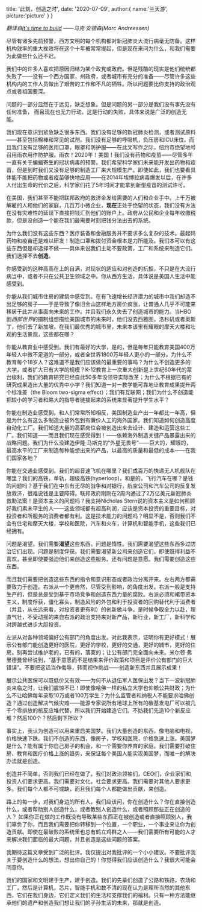   title: '此刻，创造之时',
  date: '2020-07-09',
  author:{
    name:'兰天游',
    picture:'picture'
  }
}


<Post title='此刻，创造之时' date='2020-07-09' author={meta.author} coverImage='https://images.unsplash.com/photo-1486406146926-c627a92ad1ab'>

*翻译自[It's time to build](https://a16z.com/2020/04/18/its-time-to-build/) ——马克·安德森(Marc Andreessen)*

尽管有诸多先前预警，西方文明的每个机构都对新冠肺炎大流行病毫无防备。这样机构效率的重大挫败将在这个十年被常常提起，但是现在来问为什么，和我们需要为此做些什么还不迟。

我们中的许多人喜欢把原因归结为某个政党或政府。但是残酷的现实是他们统统都失败了——没有一个西方国家，州政府，或者城市有充分的准备——尽管许多这些机构内的工作人员做出了艰苦的工作和不凡的牺牲。所以问题要比你支持的政治观点或者祖国要深。

问题的一部分显然在于远见，缺乏想象。但是问题的另一部分是我们没有事先没有任何准备， 而且现在也无力行动。这是行动的失败，具体来说是广泛的创造无能。

我们现在意识到紧急缺乏很多东西。我们没有足够的新冠肺炎检测，或者测试原料——甚至包括棉棒和常见的试剂。我们没有足够的呼吸机，负压房和ICU床位。而且我们没有足够的医用口罩，眼罩和防护服——在此文写作之际，纽约市绝望地号召用雨衣用作防护服。雨衣！2020年！美国！我们没有药物和疫苗——尽管多年一直有关于蝙蝠寄生的冠状病毒的预警。我们希望科学家们未来能开发出药物和疫苗，但是到时我们又没有足够的制造工厂来大规模生产。即使如此，我们也要看具体能不能把药物或者疫苗够快地应用——在2014年埃博拉病毒爆发以后，在许多人付出生命的代价之后，科学家们花了5年时间才能拿到新型疫苗的测试许可。

在美国，我们甚至不能把联邦政府的救济金发给需要的人们和企业手中。上千万被解雇的人和他们的家庭，几百万小微企业，**现在**正处于绝望的状态，我们没有方法在没有灾难性的延误下直接把钱汇到他们的账户上。政府从公民和企业每年收缴税款，但是没创造一个能在我们最需要时刻把钱分法出去的系统。

为什么我们没有这些东西？医疗装备和金融服务并不要求多么复杂的技术。最起码药物和疫苗还是难以研发！制造口罩和拨付资金根本是力所能及。我们本可以有这些东西但是却选择不做——具体来说我们主动不要政策，工厂和系统来制造它们。我们选择不去**创造**。

你感受到的这种高高在上的自满，对现状的适应和对创造的抗拒，不只是在大流行病当中，或者不只在公共卫生领域之中。你从西方生活，具体说是美国人生活中能感受到。

你能从我们城市住房的建筑中感受到。在有飞速增长经济潜力的城市中我们却造不出足够的房子——于是导致了像旧金山这样地方房价疯涨，让普通人几乎不可能来移居于此并从事面向未来的工作。并且我们永久失去了创造城市的能力。当HBO剧*西部世界*的摄制组想描绘美国城市的未来时，他们没去西雅图，洛杉矶或者奥斯丁，他们去了新加坡。在我们最优秀的城市里，未来本该里有耀眼的摩天大楼和壮观的生活景观，这些都在哪？

你能从教育业中感受到。我们有最好的大学，是的，但是每年只能教育美国400万年轻人中微不足道的一部分，或者全世界1800万年轻人更小的一部分。为什么不教育每个18岁人？这难道不是我们应该做的最重要的事吗？为什么不创造更多的大学，或者扩大已有大学的规模？K-12教育上一次重大创新是上世纪60年代的蒙台梭利，我们的教育研究已经自此50多年没领导实际改革；为什么不根据已有的研究成果造出大量的优秀中小学？我们知道一对一教学能可靠地让教育成果提升两个标准差（the Bloom two-sigma effect）；我们有互联网；我们为什么不创造能把较小的学习者和略大的指导者链接起来的系统来显著提升学生水平？

你能在制造业感受到。和人们常常所知相反，美国制造业产出一年都比一年高，但是为什么有这么多制造业被外包到有廉价人工的海外国家。我们知道如何创造高度自动化工厂。我们知道大量的高薪岗位会被创造出来去设计、建造和运营这些工厂。我们知道——而且我们现在感受得到！——依赖海外制造关键产品暴露出来的战略问题。我们为什么没建造伊隆·马斯克的“外星无畏号”——巨大的，耀眼的，最高水平的工厂来制造每种能想出来的产品，以最高的质量和最低的成本——在我们国家各地？

你能在交通业感受到。我们的超音速飞机在哪里？我们成百万的快递无人机舰队在哪里？我们的高铁，单轨，超级高铁(hyperloop)，和是的，飞行汽车在哪？是钱的问题吗？基于我们在中东有无尽的战争和对银行，航空公司和汽车公司的反复发放救济，很难说钱是主要障碍。联邦政府刚刚在2周内通过了2万亿美元新冠肺炎救助法案！是资本主义的问题吗？我支持Nicholas Stern说的资本主义是如何照顾好我们素未平生的人——这些领域都有超高利润，应该是资本投资的重要目标，对投资者和所服务的消费者都有利。这是技术能力的问题吗？明显不是，否则我们不会有住宅和摩天大楼，学校和医院，汽车和火车，计算机和智能手机，这些我们已经拥有。

问题是渴望。我们需要**渴望**这些东西。问题是惰性。我们需要渴望这些东西多过防治它们出现。问题是制度俘获。我们需要渴望新公司来创造它们，即使既得利益不喜欢，甚至即使要强迫他们来创造这些服务。还有问题是意愿。我们需要创造这些东西。

而且我们需要把创造这些东西的指令和意识形态或者政治分离开来。左右两方都需要致力于创造。右派从一个更自然，尽管受到影响，的角度出发。右派一般是支持生产的，但是总是受到基于市场竞争和创造东西力量的腐败。右派必须和裙带资本主义，制度俘获，僵化寡头，制造风险的外包和利于投资者的回购替代利于消费者（并且，从长远来看，对投资者更有利）的创新做斗争。是时候争取全力以赴，理直气壮，不受动摇的来自右派的政治支持来对新产品，新行业，新工厂，新科学和对跨越式进步大胆投资。

左派从对各种领域偏好公有部门的角度出发。对此我表示，证明你有更好模式！展示公有部门能创造更好的医院，更好的学校，更好的交通，更好的城市，更好的住房。别再尝试维护老的，已有的，落寞的；让公有部门完全面向未来。米尔顿·弗里德曼曾经说到，“基于意愿而不是结果来评价政策和项目是评价公有部门的巨大错误”。不要把这话当作侮辱，转而视作挑战——创造新东西并且展示成果！

展示公共医保可以既低价又有效——为何不从退伍军人医保出发？当下一波新冠肺炎来临之时，让我们震惊不已！即使像哈佛一样的私立大学也仰赖公共财政；为什么不让哈佛每年录取10万或者100万学生？为什么监管者和纳税人不能要求哈佛创造？通过创造解决气候灾难——能源专家说所有地球上所有的碳基发电厂可以被几千个零排放的核反应堆代替，所以我们开始建造它们。不妨我们先造10个新反应堆？然后100个？然后剩下所以？

事实上，我认为创造可以用来重启美国梦。我们大量创造的东西，像电脑和电视，价格快速下跌。我们不创造的东西，像房子，学校和医院，价格急速上涨。美国梦是什么？能有属于你自己房子的机会，和一个需要你养育的家庭。我们需要打破住房、教育和医疗价格上涨的趋势，来保证每个美国人能实现美国梦，而唯一的解决办法就是创造。

创造并不简单，否则我们已经在做了。我们对政治领袖们，CEO们，企业家们和投资人们要求更高。我们需要对文化，社会要求更高。我们需要对其他人要求更多。我们每个人都不可或缺，而且我们每个人都能做出贡献，来创造。

路上的每一步，对我们身边的所有人，我们应该问，你在创造什么？你在直接创造什么，或者帮助别人创造什么，或者教别人创造什么，或者照顾那些正在创造的人？ 如果你正在做的工作既没有导致某些东西正在被创造或者直接照顾别人，我们辜负了你，而且我们需要把你转移到一个位置，一个职业，一个事业来让你为创造贡献。即使在最破败的系统里也总有鹤立鸡群之人——我们需要所有可能的人才来解决我们面临的最大问题，并且创造是这些问题的答案。

我期待这篇文章受到广泛的批评。我仅提出对我批评的一个小小建议。不要批评我关于要创造什么的想法，想出你自己的！你觉得我们应该创造什么？我很大可能会同意你。

我们的国家和文明建于生产，建于创造。我们的先辈们创造了公路和铁路，农场和工厂，然后是计算机，芯片，智能手机和数不清的现在认为是理所当然的其他东西，它们在我们身边，它们定义我们的生活和支撑我们的福利。只有一种方法能继承他们的遗产和创造我们想让我们的子孙生活的未来，那就是创造。

</Post>